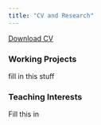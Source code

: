 ```yaml
---
title: "CV and Research"
---
```


<a href="CV.pdf#" class="download" title="Download CV as PDF">Download CV</a>			


### Working Projects

fill in this stuff
<br>



### Teaching Interests

Fill this in
